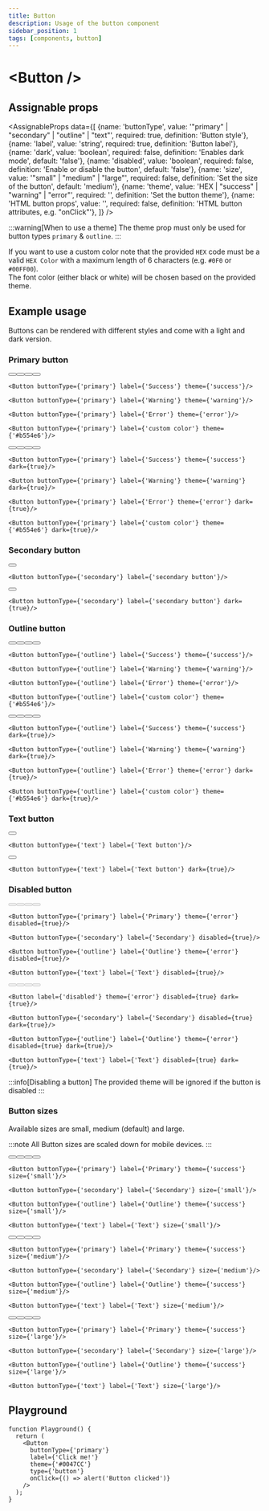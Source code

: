 ```yaml
---
title: Button
description: Usage of the button component
sidebar_position: 1
tags: [components, button]
---
```


# \<Button />

## Assignable props
<AssignableProps
  data={[
    {name: 'buttonType', value: '"primary" | "secondary" | "outline" | "text"', required: true, definition: 'Button style'},
    {name: 'label', value: 'string', required: true, definition: 'Button label'},
    {name: 'dark', value: 'boolean', required: false, definition: 'Enables dark mode', default: 'false'},
    {name: 'disabled', value: 'boolean', required: false, definition: 'Enable or disable the button', default: 'false'},
    {name: 'size', value: '"small" | "medium" | "large"', required: false, definition: 'Set the size of the button', default: 'medium'},
    {name: 'theme', value: 'HEX | "success" | "warning" | "error"', required: '', definition: 'Set the button theme'},
    {name: 'HTML button props', value: '', required: false, definition: 'HTML button attributes, e.g. "onClick"'},
  ]}
/>

:::warning[When to use a theme]
The theme prop must only be used for button types `primary` & `outline`.
:::


If you want to use a custom color note that the provided `HEX` code must be a valid `HEX Color` with a maximum length of 6 characters (e.g. `#0F0` or `#00FF00`). \
The font color (either black or white) will be chosen based on the provided theme.

## Example usage
Buttons can be rendered with different styles and come with a light and dark version.

### Primary button

<div className={'showcase'} style={{backgroundColor:'#FFFFFF'}}>
  <Button buttonType={'primary'} label={'Success'} theme={'success'}/>
  <Button buttonType={'primary'} label={'Warning'} theme={'warning'}/>
  <Button buttonType={'primary'} label={'Error'} theme={'error'}/>
  <Button buttonType={'primary'} label={'custom color'} theme={'#b554e6'}/>
</div>

&NewLine;

```tsx
<Button buttonType={'primary'} label={'Success'} theme={'success'}/>

<Button buttonType={'primary'} label={'Warning'} theme={'warning'}/>

<Button buttonType={'primary'} label={'Error'} theme={'error'}/>

<Button buttonType={'primary'} label={'custom color'} theme={'#b554e6'}/>
```

<div className={'showcase'} style={{backgroundColor:'#222222'}}>
  <Button buttonType={'primary'} label={'Success'} theme={'success'} dark={true}/>
  <Button buttonType={'primary'} label={'Warning'} theme={'warning'} dark={true}/>
  <Button buttonType={'primary'} label={'Error'} theme={'error'} dark={true}/>
  <Button buttonType={'primary'} label={'custom color'} theme={'#b554e6'} dark={true}/>
</div>

&NewLine;

```tsx
<Button buttonType={'primary'} label={'Success'} theme={'success'} dark={true}/>

<Button buttonType={'primary'} label={'Warning'} theme={'warning'} dark={true}/>

<Button buttonType={'primary'} label={'Error'} theme={'error'} dark={true}/>

<Button buttonType={'primary'} label={'custom color'} theme={'#b554e6'} dark={true}/>
```

### Secondary button

<div className={'showcase'} style={{backgroundColor:'#FFFFFF'}}>
  <Button buttonType={'secondary'} label={'secondary button'}/>
</div>

&NewLine;

```tsx
<Button buttonType={'secondary'} label={'secondary button'}/>
```

<div className={'showcase'} style={{backgroundColor:'#222222'}}>
  <Button buttonType={'secondary'} label={'secondary button'} dark={true}/>
</div>

&NewLine;

```tsx
<Button buttonType={'secondary'} label={'secondary button'} dark={true}/>
```

### Outline button

<div className={'showcase'} style={{backgroundColor:'#FFFFFF'}}>
  <Button buttonType={'outline'} label={'Success'} theme={'success'}/>
  <Button buttonType={'outline'} label={'Warning'} theme={'warning'}/>
  <Button buttonType={'outline'} label={'Error'} theme={'error'}/>
  <Button buttonType={'outline'} label={'custom color'} theme={'#b554e6'}/>
</div>

&NewLine;

```tsx
<Button buttonType={'outline'} label={'Success'} theme={'success'}/>

<Button buttonType={'outline'} label={'Warning'} theme={'warning'}/>

<Button buttonType={'outline'} label={'Error'} theme={'error'}/>

<Button buttonType={'outline'} label={'custom color'} theme={'#b554e6'}/>
```

<div className={'showcase'} style={{backgroundColor:'#222222'}}>
  <Button buttonType={'outline'} label={'Success'} theme={'success'} dark={true}/>
  <Button buttonType={'outline'} label={'Warning'} theme={'warning'} dark={true}/>
  <Button buttonType={'outline'} label={'Error'} theme={'error'} dark={true}/>
  <Button buttonType={'outline'} label={'custom color'} theme={'#b554e6'} dark={true}/>
</div>

&NewLine;

```tsx
<Button buttonType={'outline'} label={'Success'} theme={'success'} dark={true}/>

<Button buttonType={'outline'} label={'Warning'} theme={'warning'} dark={true}/>

<Button buttonType={'outline'} label={'Error'} theme={'error'} dark={true}/>

<Button buttonType={'outline'} label={'custom color'} theme={'#b554e6'} dark={true}/>
```

### Text button
<div className={'showcase'} style={{backgroundColor:'#FFFFFF'}}>
  <Button buttonType={'text'} label={'Text button'}/>
</div>

&NewLine;

```tsx
<Button buttonType={'text'} label={'Text button'}/>
```

<div className={'showcase'} style={{backgroundColor:'#222222'}}>
  <Button buttonType={'text'} label={'Text button'} dark={true}/>
</div>

&NewLine;

```tsx
<Button buttonType={'text'} label={'Text button'} dark={true}/>
```

### Disabled button
<div className={'showcase bottom-m'} style={{backgroundColor:'#FFFFFF'}}>
  <Button buttonType={'primary'} label={'Primary'} theme={'error'} disabled={true}/>
  <Button buttonType={'secondary'} label={'Secondary'} disabled={true}/>
  <Button buttonType={'outline'} label={'Outline'} theme={'error'} disabled={true}/>
  <Button buttonType={'text'} label={'Text'} disabled={true}/>
</div>

&NewLine;

```tsx
<Button buttonType={'primary'} label={'Primary'} theme={'error'} disabled={true}/>

<Button buttonType={'secondary'} label={'Secondary'} disabled={true}/>

<Button buttonType={'outline'} label={'Outline'} theme={'error'} disabled={true}/>

<Button buttonType={'text'} label={'Text'} disabled={true}/>
```

<div className={'showcase bottom-m'} style={{backgroundColor:'#222222'}}>
  <Button label={'disabled'} theme={'error'} disabled={true} dark={true}/>
  <Button buttonType={'secondary'} label={'Secondary'} disabled={true} dark={true}/>
  <Button buttonType={'outline'} label={'Outline'} theme={'error'} disabled={true} dark={true}/>
  <Button buttonType={'text'} label={'Text'} disabled={true} dark={true}/>
</div>

&NewLine;

```tsx
<Button label={'disabled'} theme={'error'} disabled={true} dark={true}/>

<Button buttonType={'secondary'} label={'Secondary'} disabled={true} dark={true}/>

<Button buttonType={'outline'} label={'Outline'} theme={'error'} disabled={true} dark={true}/>

<Button buttonType={'text'} label={'Text'} disabled={true} dark={true}/>
```

:::info[Disabling a button]
The provided theme will be ignored if the button is disabled
:::

### Button sizes

Available sizes are small, medium (default) and large.

:::note
All Button sizes are scaled down for mobile devices.
:::

<div className={'showcase bottom-m'} style={{backgroundColor:'#FFFFFF'}}>
  <Button buttonType={'primary'} label={'Primary'} theme={'success'} size={'small'}/>
  <Button buttonType={'secondary'} label={'Secondary'} size={'small'}/>
  <Button buttonType={'outline'} label={'Outline'} theme={'success'} size={'small'}/>
  <Button buttonType={'text'} label={'Text'} size={'small'}/>
</div>

&NewLine;

```tsx
<Button buttonType={'primary'} label={'Primary'} theme={'success'} size={'small'}/>

<Button buttonType={'secondary'} label={'Secondary'} size={'small'}/>

<Button buttonType={'outline'} label={'Outline'} theme={'success'} size={'small'}/>

<Button buttonType={'text'} label={'Text'} size={'small'}/>
```

<div className={'showcase bottom-m'} style={{backgroundColor:'#FFFFFF'}}>
  <Button buttonType={'primary'} label={'Primary'} theme={'success'} size={'medium'}/>
  <Button buttonType={'secondary'} label={'Secondary'} size={'medium'}/>
  <Button buttonType={'outline'} label={'Outline'} theme={'success'} size={'medium'}/>
  <Button buttonType={'text'} label={'Text'} size={'medium'}/>
</div>

&NewLine;

```tsx
<Button buttonType={'primary'} label={'Primary'} theme={'success'} size={'medium'}/>

<Button buttonType={'secondary'} label={'Secondary'} size={'medium'}/>

<Button buttonType={'outline'} label={'Outline'} theme={'success'} size={'medium'}/>

<Button buttonType={'text'} label={'Text'} size={'medium'}/>
```

<div className={'showcase bottom-m'} style={{backgroundColor:'#FFFFFF'}}>
  <Button buttonType={'primary'} label={'Primary'} theme={'success'} size={'large'}/>
  <Button buttonType={'secondary'} label={'Secondary'} size={'large'}/>
  <Button buttonType={'outline'} label={'Outline'} theme={'success'} size={'large'}/>
  <Button buttonType={'text'} label={'Text'} size={'large'}/>
</div>

&NewLine;

```tsx
<Button buttonType={'primary'} label={'Primary'} theme={'success'} size={'large'}/>

<Button buttonType={'secondary'} label={'Secondary'} size={'large'}/>

<Button buttonType={'outline'} label={'Outline'} theme={'success'} size={'large'}/>

<Button buttonType={'text'} label={'Text'} size={'large'}/>
```

## Playground
```tsx live
function Playground() {
  return (
    <Button
      buttonType={'primary'}
      label={'Click me!'}
      theme={'#0047CC'}
      type={'button'}
      onClick={() => alert('Button clicked')}
    />
  );
}
```